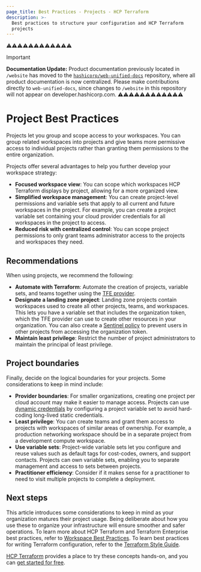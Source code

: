 ```yaml
---
page_title: Best Practices - Projects - HCP Terraform
description: >-
  Best practices to structure your configuration and HCP Terraform
  projects
---
```

⚠️⚠️⚠️⚠️⚠️⚠️⚠️⚠️⚠️⚠️⚠️⚠️
> [!IMPORTANT]  
> **Documentation Update:** Product documentation previously located in `/website` has moved to the [`hashicorp/web-unified-docs`](https://github.com/hashicorp/web-unified-docs) repository, where all product documentation is now centralized. Please make contributions directly to `web-unified-docs`, since changes to `/website` in this repository will not appear on developer.hashicorp.com.
⚠️⚠️⚠️⚠️⚠️⚠️⚠️⚠️⚠️⚠️⚠️⚠️

# Project Best Practices

Projects let you group and scope access to your workspaces. You can group related  workspaces into projects and give teams more permissive access to individual projects rather than granting them permissions to the entire organization. 

Projects offer several advantages to help you further develop your workspace strategy:

- **Focused workspace view**: You can scope which workspaces HCP Terraform displays by project, allowing for a more organized view. 
- **Simplified workspace management**: You can create project-level permissions and variable sets that apply to all current and future workspaces in the project. For example, you can create a project variable set containing your cloud provider credentials for all workspaces in the project to access.
- **Reduced risk with centralized control**: You can scope project permissions to only grant teams administrator access to the projects and workspaces they need.

## Recommendations

When using projects, we recommend the following:

- **Automate with Terraform**: Automate the creation of projects, variable sets, and teams together using the [TFE provider](https://registry.terraform.io/providers/hashicorp/tfe/latest/docs).
- **Designate a landing zone project**: Landing zone projects contain workspaces used to create all other projects, teams, and workspaces. This lets you have a variable set that includes the organization token, which the TFE provider can use to create other resources in your organization. You can also create a [Sentinel policy](/terraform/cloud-docs/policy-enforcement) to prevent users in other projects from accessing the organization token.
- **Maintain least privilege**: Restrict the number of project administrators to maintain the principal of least privilege.

## Project boundaries

Finally, decide on the logical boundaries for your projects. Some considerations to keep in mind include:

- **Provider boundaries**: For smaller organizations, creating one project per cloud account may make it easier to manage access. Projects can use [dynamic credentials](/terraform/tutorials/cloud/dynamic-credentials) by configuring a project variable set to avoid hard-coding long-lived static credentials.
- **Least privilege**: You can create teams and grant them access to projects with workspaces of similar areas of ownership. For example, a production networking workspace should be in a separate project from a development compute workspace.
- **Use variable sets**: Project-wide variable sets let you configure and reuse values such as default tags for cost-codes, owners, and support contacts. Projects can own variable sets, enabling you to separate management and access to sets between projects.
- **Practitioner efficiency**: Consider if it makes sense for a practitioner to need to visit multiple projects to complete a deployment.

## Next steps

This article introduces some considerations to keep in mind as your organization matures their project usage. Being deliberate about how you use these to organize your infrastructure will ensure smoother and safer operations. To learn more about HCP Terraform and Terraform Enterprise best practices, refer to [Workspace Best Practices](/terraform/cloud-docs/workspaces/best-practices). To learn best practices for writing Terraform configuration, refer to the [Terraform Style Guide](/terraform/language/style).

[HCP Terraform](/terraform/tutorials/cloud-get-started) provides a place to try these concepts hands-on, and you can [get started for free](https://app.terraform.io/public/signup/account).